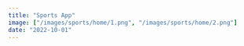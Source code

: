 ```yaml
---
title: "Sports App"
image: ["/images/sports/home/1.png", "/images/sports/home/2.png"]
date: "2022-10-01"
---
```


<Header title="Sports App" img="/images/sports/1.png" alt="Sports Picture" />
<Overview
  description="common:overview-sports-description"
  features="common:overview-sports-features"
  website="https://sports.agustin-ribotta.xyz/"
  repo="https://github.com/AguzzDev/nextjs-sports-app"
/>
<List
  tec={["NextJS"]}
  lib={["TailwindCSS", "GraphQL", "MongoDB"]}
  year="2022"
  client="common:own-project"
/>
<Galery
  imgs={[
    { path: "/images/sports/4.png", mobile: "false" },
    { path: "/images/sports/3.png", mobile: "true" },
    { path: "/images/sports/1.png", mobile: "false" },
    { path: "/images/sports/2.png", mobile: "true" },
    { path: "/images/sports/5.png", mobile: "false" },
    { path: "/images/sports/6.png", mobile: "true" },
  ]}
  alt="Sports App"
  mobile="true"
/>
